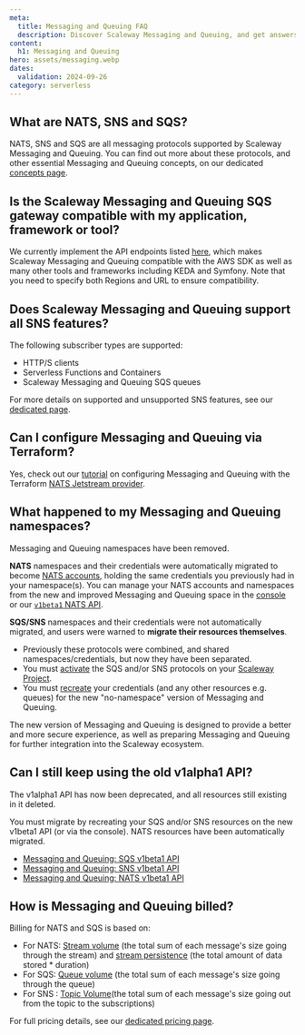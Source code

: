 ```yaml
---
meta:
  title: Messaging and Queuing FAQ
  description: Discover Scaleway Messaging and Queuing, and get answers to common questions about the different protocols available, compatibility with various services, and billing.
content:
  h1: Messaging and Queuing
hero: assets/messaging.webp
dates:
  validation: 2024-09-26
category: serverless
---
```


## What are NATS, SNS and SQS?

NATS, SNS and SQS are all messaging protocols supported by Scaleway Messaging and Queuing. You can find out more about these protocols, and other essential Messaging and Queuing concepts, on our dedicated [concepts page](/serverless/messaging/concepts/).

## Is the Scaleway Messaging and Queuing SQS gateway compatible with my application, framework or tool?

We currently implement the API endpoints listed [here](/serverless/messaging/reference-content/sqs-support/), which makes Scaleway Messaging and Queuing compatible with the AWS SDK as well as many other tools and frameworks including KEDA and Symfony. Note that you need to specify both Regions and URL to ensure compatibility.

## Does Scaleway Messaging and Queuing support all SNS features?

The following subscriber types are supported:
- HTTP/S clients
- Serverless Functions and Containers
- Scaleway Messaging and Queuing SQS queues

For more details on supported and unsupported SNS features, see our [dedicated page](/serverless/messaging/reference-content/sns-support/).

## Can I configure Messaging and Queuing via Terraform?

Yes, check out our [tutorial](https://registry.terraform.io/providers/scaleway/scaleway/latest/docs/guides/mnq_with_nats_terraform_provider) on configuring Messaging and Queuing with the Terraform [NATS Jetstream provider](https://registry.terraform.io/providers/nats-io/jetstream/latest/docs).

## What happened to my Messaging and Queuing namespaces?

Messaging and Queuing namespaces have been removed.

**NATS** namespaces and their credentials were automatically migrated to become [NATS accounts](/serverless/messaging/concepts/#nats-account), holding the same credentials you previously had in your namespace(s). You can manage your NATS accounts and namespaces from the new and improved Messaging and Queuing space in the [console](https://console.scaleway.com/) or our [`v1beta1` NATS API](https://www.scaleway.com/en/developers/api/messaging-and-queuing/nats-api/).

**SQS/SNS** namespaces and their credentials were not automatically migrated, and users were warned to **migrate their resources themselves**.
- Previously these protocols were combined, and shared namespaces/credentials, but now they have been separated.
- You must [activate](/serverless/messaging/how-to/get-started/#how-to-activate-sqs-or-sns) the SQS and/or SNS protocols on your [Scaleway Project](/identity-and-access-management/organizations-and-projects/concepts/#project).
- You must [recreate](/serverless/messaging/how-to/create-credentials/) your credentials (and any other resources e.g. queues) for the new "no-namespace" version of Messaging and Queuing.

The new version of Messaging and Queuing is designed to provide a better and more secure experience, as well as preparing Messaging and Queuing for further integration into the Scaleway ecosystem.

## Can I still keep using the old v1alpha1 API?

The v1alpha1 API has now been deprecated, and all resources still existing in it deleted.

You must migrate by recreating your SQS and/or SNS resources on the new v1beta1 API (or via the console). NATS resources have been automatically migrated.

- [Messaging and Queuing: SQS v1beta1 API](https://www.scaleway.com/en/developers/api/messaging-and-queuing/sqs-api/)
- [Messaging and Queuing: SNS v1beta1 API](https://www.scaleway.com/en/developers/api/messaging-and-queuing/sns-api/)
- [Messaging and Queuing: NATS v1beta1 API](https://www.scaleway.com/en/developers/api/messaging-and-queuing/nats-api/)

## How is Messaging and Queuing billed?

Billing for NATS and SQS is based on:

- For NATS: [Stream volume](/serverless/messaging/concepts/#stream-volume) (the total sum of each message's size going through the stream) and [stream persistence](/serverless/messaging/concepts/#stream-persistence) (the total amount of data stored * duration)
- For SQS: [Queue volume](/serverless/messaging/concepts/#queue-volume) (the total sum of each message's size going through the queue)
- For SNS : [Topic Volume](/serverless/messaging/concepts/#queue-volume)(the total sum of each message's size going out from the topic to the subscriptions)

For full pricing details, see our [dedicated pricing page](https://www.scaleway.com/en/pricing/).
